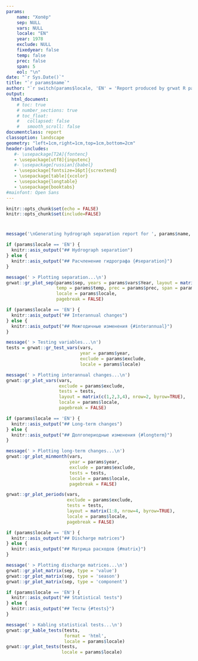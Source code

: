 ```yaml
---
params:
    name: "Хопёр"
    sep: NULL
    vars: NULL
    locale: "EN"
    year: 1978
    exclude: NULL
    fixedyear: false
    temp: false
    prec: false
    span: 5
    eol: "\n"
date: "`r Sys.Date()`"
title: "`r params$name`"
author: "`r switch(params$locale, 'EN' = 'Report produced by grwat R package', 'RU' = 'Отчет подготовлен с помощью пакета R grwat')`"
output: 
  html_document:
    # toc: true
    # number_sections: true
    # toc_float:
    #   collapsed: false
    #   smooth_scroll: false
documentclass: report
classoption: landscape
geometry: "left=1cm,right=1cm,top=1cm,bottom=2cm"
header-includes:
   #- \usepackage[T2A]{fontenc}
   - \usepackage[utf8]{inputenc}
   #- \usepackage[russian]{babel}
   - \usepackage[fontsize=16pt]{scrextend}
   - \usepackage[table]{xcolor}
   - \usepackage{longtable}
   - \usepackage{booktabs}
#mainfont: Open Sans
---
```


<!-- Settings -->
```r
knitr::opts_chunk$set(echo = FALSE)
knitr::opts_chunk$set(include=FALSE)
```

# {.tabset}
```r
message('\nGenerating hydrograph separation report for ', params$name, '\n')
```

```r
if (params$locale == 'EN') {
  knitr::asis_output("## Hydrograph separation")
} else {
  knitr::asis_output("## Расчленение гидрографа {#separation}")
}
```


```r
message(' > Plotting separation...\n')
grwat::gr_plot_sep(params$sep, years = params$vars$Year, layout = matrix(c(1,2,3,4), nrow=2, byrow=TRUE),
                   temp = params$temp, prec = params$prec, span = params$span,
                   locale = params$locale,
                   pagebreak = FALSE)
```

<!-- Main plots -->
```r
if (params$locale == 'EN') {
  knitr::asis_output("## Interannual changes")
} else {
  knitr::asis_output("## Межгодичные изменения {#interannual}")
}
```


```r
message(' > Testing variables...\n')
tests = grwat::gr_test_vars(vars, 
                            year = params$year, 
                            exclude = params$exclude, 
                            locale = params$locale)

message(' > Plotting interannual changes...\n')
grwat::gr_plot_vars(vars, 
                    exclude = params$exclude,
                    tests = tests,
                    layout = matrix(c(1,2,3,4), nrow=2, byrow=TRUE),
                    locale = params$locale,
                    pagebreak = FALSE)
```

```r
if (params$locale == 'EN') {
  knitr::asis_output("## Long-term changes")
} else {
  knitr::asis_output("## Долгопериодные изменения {#longterm}")
}
```


```r
message(' > Plotting long-term changes...\n')
grwat::gr_plot_minmonth(vars, 
                        year = params$year, 
                        exclude = params$exclude, 
                        tests = tests,
                        locale = params$locale, 
                        pagebreak = FALSE)
```
```r
grwat::gr_plot_periods(vars,
                       exclude = params$exclude,
                       tests = tests,
                       layout = matrix(1:8, nrow=4, byrow=TRUE),
                       locale = params$locale,
                       pagebreak = FALSE)
```

<!-- Stats -->
```r
if (params$locale == 'EN') {
  knitr::asis_output("## Discharge matrices")
} else {
  knitr::asis_output("## Матрица расходов {#matrix}")
}
```

```r
message(' > Plotting discharge matrices...\n')
grwat::gr_plot_matrix(sep, type = 'value')
grwat::gr_plot_matrix(sep, type = 'season')
grwat::gr_plot_matrix(sep, type = 'component')
```

<!-- Stats -->
```r
if (params$locale == 'EN') {
  knitr::asis_output("## Statistical tests")
} else {
  knitr::asis_output("## Тесты {#tests}")
}
```

<!-- Knit table to PDF -->
```r
message(' > Kabling statistical tests...\n')
grwat::gr_kable_tests(tests, 
                      format = 'html', 
                      locale = params$locale)
grwat::gr_plot_tests(tests, 
                     locale = params$locale)
```